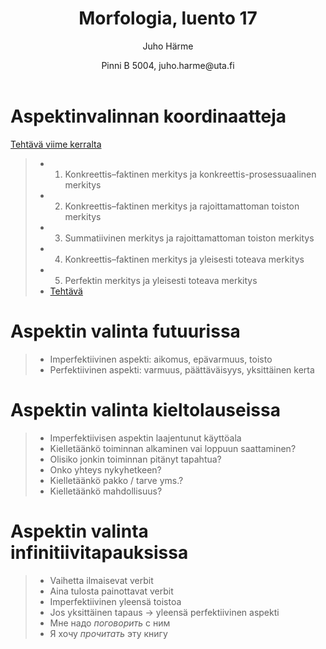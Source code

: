 % Morfologia, luento 17
% Juho Härme
% Pinni B 5004, juho.harme@uta.fi

# Aspektinvalinnan koordinaatteja

[Tehtävä viime kerralta](../tehtavat/luento16.pdf)

>- 1. Konkreettis--faktinen merkitys ja konkreettis-prosessuaalinen merkitys
>- 2. Konkreettis--faktinen merkitys ja rajoittamattoman toiston merkitys
>- 3. Summatiivinen merkitys ja rajoittamattoman toiston merkitys
>- 4. Konkreettis--faktinen merkitys ja yleisesti toteava merkitys
>- 5. Perfektin merkitys ja yleisesti toteava merkitys
>- [Tehtävä](../tehtavat/luento17.pdf)

# Aspektin valinta futuurissa

>- Imperfektiivinen aspekti: aikomus, epävarmuus, toisto
>- Perfektiivinen aspekti: varmuus, päättäväisyys, yksittäinen kerta

# Aspektin valinta kieltolauseissa

>- Imperfektiivisen aspektin laajentunut käyttöala
>- Kielletäänkö toiminnan alkaminen vai loppuun saattaminen?
>- Olisiko jonkin toiminnan pitänyt tapahtua?
>- Onko yhteys nykyhetkeen?
>- Kielletäänkö pakko / tarve yms.?
>- Kielletäänkö mahdollisuus?

# Aspektin valinta infinitiivitapauksissa

>- Vaihetta ilmaisevat verbit
>- Aina tulosta painottavat verbit
>- Imperfektiivinen yleensä toistoa
>- Jos yksittäinen tapaus -> yleensä perfektiivinen aspekti
>- Мне надо *поговорить* с ним
>- Я хочу *прочитать* эту книгу


